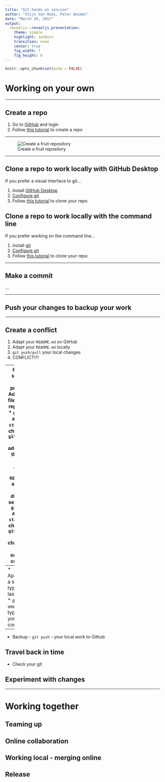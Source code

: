 ```yaml
---
title: "Git hands-on session"
author: "Stijn Van Hoey, Peter Desmet"
date: "March 29, 2017"
output:
  revealjs::revealjs_presentation:
    theme: simple
    highlight: zenburn
    transition: none
    center: true
    fig_width: 7
    fig_height: 6    
---
```


```r
knitr::opts_chunk$set(echo = FALSE)
```

# Working on your own

---

## Create a repo

1. Go to [GitHub](https://github.com) and login
2. Follow [this tutorial](https://help.github.com/articles/create-a-repo/) to create a repo

---

![Create a fruit repository]()

---

## Clone a repo to work locally with GitHub Desktop

If you prefer a visual interface to git...

1. Install [GitHub Desktop](https://desktop.github.com/)
2. [Configure git](https://help.github.com/desktop/guides/getting-started/configuring-git-for-github-desktop/)
3. Follow [this tutorial](https://help.github.com/desktop/guides/contributing/cloning-a-repository-from-github-to-github-desktop/) to clone your repo

## Clone a repo to work locally with the command line

If you prefer working on the command line...

1. Install [git](https://git-scm.com/book/en/v2/Getting-Started-Installing-Git)
2. [Configure git](https://help.github.com/articles/set-up-git/)
3. Follow [this tutorial](https://help.github.com/articles/cloning-a-repository/) to clone your repo

---

## Make a commit

...

---


## Push your changes to backup your work

---

## Create a conflict

1. Adapt your `README.md` on GitHub
2. Adapt your `README.md` locally
3. `git push/pull` your local changes
4. CONFLICT!?!

---
## The story of your project
* Add a new file to your repository
* `git diff` and `git status` the changes
* `git commit` the addition of the new file
* Adapt your `README.md` again in two different sections
* `git diff` and `git status` the changes
* `git commit` these changes in two separate commits

---
* Apparently, a small typo in the last commit
* `git amend` the typo to your last commit

---
* Backup - `git push` - your local work to Github

## Travel back in time
* Check your git 


## Experiment with changes


---

# Working together

## Teaming up


## Online collaboration


## Working local - merging online
    

## Release





